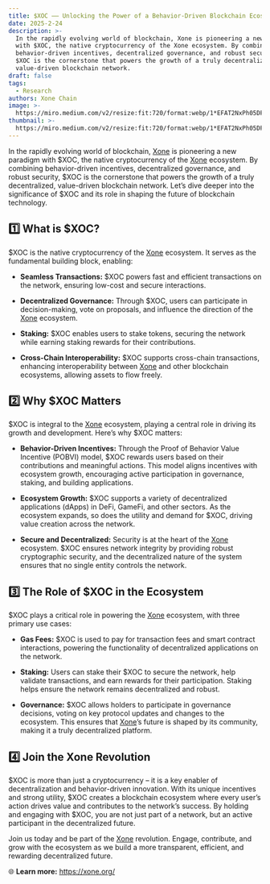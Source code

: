 ```yaml
---
title: $XOC —— Unlocking the Power of a Behavior-Driven Blockchain Ecosystem
date: 2025-2-24
description: >-
  In the rapidly evolving world of blockchain, Xone is pioneering a new paradigm
  with $XOC, the native cryptocurrency of the Xone ecosystem. By combining
  behavior-driven incentives, decentralized governance, and robust security,
  $XOC is the cornerstone that powers the growth of a truly decentralized,
  value-driven blockchain network.
draft: false
tags:
  - Research
authors: Xone Chain
image: >-
  https://miro.medium.com/v2/resize:fit:720/format:webp/1*EFAT2NxPh05DFpvqKtFzhg@2x.jpeg
thumbnail: >-
  https://miro.medium.com/v2/resize:fit:720/format:webp/1*EFAT2NxPh05DFpvqKtFzhg@2x.jpeg
---
```


In the rapidly evolving world of blockchain, [Xone](https://xone.org/) is pioneering a new paradigm with $XOC, the native cryptocurrency of the [Xone](https://xone.org/) ecosystem. By combining behavior-driven incentives, decentralized governance, and robust security, $XOC is the cornerstone that powers the growth of a truly decentralized, value-driven blockchain network. Let’s dive deeper into the significance of $XOC and its role in shaping the future of blockchain technology.

## 1️⃣ What is $XOC?

$XOC is the native cryptocurrency of the [Xone](https://xone.org/) ecosystem. It serves as the fundamental building block, enabling:

- **Seamless Transactions:** $XOC powers fast and efficient transactions on the network, ensuring low-cost and secure interactions.

- **Decentralized Governance:** Through $XOC, users can participate in decision-making, vote on proposals, and influence the direction of the [Xone](https://xone.org/) ecosystem.

- **Staking:** $XOC enables users to stake tokens, securing the network while earning staking rewards for their contributions.

- **Cross-Chain Interoperability:** $XOC supports cross-chain transactions, enhancing interoperability between [Xone](https://xone.org/) and other blockchain ecosystems, allowing assets to flow freely.

## 2️⃣ Why $XOC Matters

$XOC is integral to the [Xone](https://xone.org/) ecosystem, playing a central role in driving its growth and development. Here’s why $XOC matters:

- **Behavior-Driven Incentives:** Through the Proof of Behavior Value Incentive (POBVI) model, $XOC rewards users based on their contributions and meaningful actions. This model aligns incentives with ecosystem growth, encouraging active participation in governance, staking, and building applications.

- **Ecosystem Growth:** $XOC supports a variety of decentralized applications (dApps) in DeFi, GameFi, and other sectors. As the ecosystem expands, so does the utility and demand for $XOC, driving value creation across the network.

- **Secure and Decentralized:** Security is at the heart of the [Xone](https://xone.org/) ecosystem. $XOC ensures network integrity by providing robust cryptographic security, and the decentralized nature of the system ensures that no single entity controls the network.

## 3️⃣ The Role of $XOC in the Ecosystem

$XOC plays a critical role in powering the [Xone](https://xone.org/) ecosystem, with three primary use cases:

- **Gas Fees:** $XOC is used to pay for transaction fees and smart contract interactions, powering the functionality of decentralized applications on the network.

- **Staking:** Users can stake their $XOC to secure the network, help validate transactions, and earn rewards for their participation. Staking helps ensure the network remains decentralized and robust.

- **Governance:** $XOC allows holders to participate in governance decisions, voting on key protocol updates and changes to the ecosystem. This ensures that [Xone](https://xone.org/)’s future is shaped by its community, making it a truly decentralized platform.

## 4️⃣ Join the Xone Revolution

$XOC is more than just a cryptocurrency – it is a key enabler of decentralization and behavior-driven innovation. With its unique incentives and strong utility, $XOC creates a blockchain ecosystem where every user’s action drives value and contributes to the network’s success. By holding and engaging with $XOC, you are not just part of a network, but an active participant in the decentralized future.

Join us today and be part of the [Xone](https://xone.org/) revolution. Engage, contribute, and grow with the ecosystem as we build a more transparent, efficient, and rewarding decentralized future.

🌐 **Learn more:** https://xone.org/

